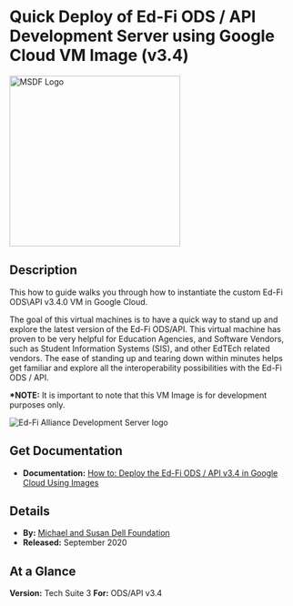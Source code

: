 # Quick Deploy of Ed-Fi ODS / API Development Server using Google Cloud VM Image (v3.4)

<img src="https://edfidocs.blob.core.windows.net/$web/img/edfi-exchange/guides/msdflogo.png" alt="MSDF Logo" width="300" />

## Description

This how to guide walks you through how to instantiate the custom Ed-Fi ODS\\API v3.4.0 VM in Google Cloud.

The goal of this virtual machines is to have a quick way to stand up and explore the latest version of the Ed-Fi ODS/API. This virtual machine has proven to be very helpful for Education Agencies, and Software Vendors, such as Student Information Systems (SIS), and other EdTEch related vendors. The ease of standing up and tearing down within minutes helps get familiar and explore all the interoperability possibilities with the Ed-Fi ODS / API.

**\*NOTE:** It is important to note that this VM Image is for development purposes only.

![Ed-Fi Alliance Development Server logo](https://edfidocs.blob.core.windows.net/$web/img/edfi-exchange/guides/Untitled_Clipping_032520_113506_AM.jpg)

## Get Documentation

* **Documentation:** [How to: Deploy the Ed-Fi ODS / API v3.4 in Google Cloud Using Images](./how-to-deploy-the-ed-fi-ods-api-v34-in-google-cloud-using-images.md)

## Details

* **By:** [Michael and Susan Dell Foundation](https://www.msdf.org)
* **Released:** September 2020

## At a Glance

**Version:** Tech Suite 3
**For:** ODS/API v3.4
